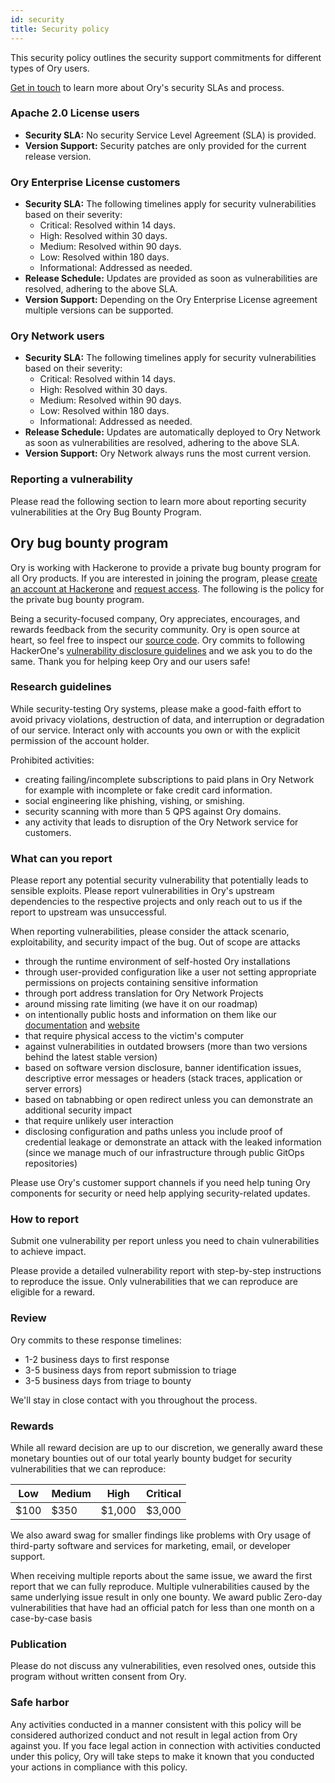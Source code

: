 ```yaml
---
id: security
title: Security policy
---
```


This security policy outlines the security support commitments for different types of Ory users.

[Get in touch](https://www.ory.com/contact/) to learn more about Ory's security SLAs and process.

### Apache 2.0 License users

- **Security SLA:** No security Service Level Agreement (SLA) is provided.
- **Version Support:** Security patches are only provided for the current release version.

### Ory Enterprise License customers

- **Security SLA:** The following timelines apply for security vulnerabilities based on their severity:
  - Critical: Resolved within 14 days.
  - High: Resolved within 30 days.
  - Medium: Resolved within 90 days.
  - Low: Resolved within 180 days.
  - Informational: Addressed as needed.
- **Release Schedule:** Updates are provided as soon as vulnerabilities are resolved, adhering to the above SLA.
- **Version Support:** Depending on the Ory Enterprise License agreement multiple versions can be supported.

### Ory Network users

- **Security SLA:** The following timelines apply for security vulnerabilities based on their severity:
  - Critical: Resolved within 14 days.
  - High: Resolved within 30 days.
  - Medium: Resolved within 90 days.
  - Low: Resolved within 180 days.
  - Informational: Addressed as needed.
- **Release Schedule:** Updates are automatically deployed to Ory Network as soon as vulnerabilities are resolved, adhering to the
  above SLA.
- **Version Support:** Ory Network always runs the most current version.

### Reporting a vulnerability

Please read the following section to learn more about reporting security vulnerabilities at the Ory Bug Bounty Program.

## Ory bug bounty program

Ory is working with Hackerone to provide a private bug bounty program for all Ory products. If you are interested in joining the
program, please [create an account at Hackerone](https://hackerone.com/sign_up) and [request access](mailto:security@ory.com). The
following is the policy for the private bug bounty program.

Being a security-focused company, Ory appreciates, encourages, and rewards feedback from the security community. Ory is open
source at heart, so feel free to inspect our [source code](https://github.com/ory). Ory commits to following HackerOne's
[vulnerability disclosure guidelines](https://www.hackerone.com/disclosure-guidelines) and we ask you to do the same. Thank you
for helping keep Ory and our users safe!

### Research guidelines

While security-testing Ory systems, please make a good-faith effort to avoid privacy violations, destruction of data, and
interruption or degradation of our service. Interact only with accounts you own or with the explicit permission of the account
holder.

Prohibited activities:

- creating failing/incomplete subscriptions to paid plans in Ory Network for example with incomplete or fake credit card
  information.
- social engineering like phishing, vishing, or smishing.
- security scanning with more than 5 QPS against Ory domains.
- any activity that leads to disruption of the Ory Network service for customers.

### What can you report

Please report any potential security vulnerability that potentially leads to sensible exploits. Please report vulnerabilities in
Ory's upstream dependencies to the respective projects and only reach out to us if the report to upstream was unsuccessful.

When reporting vulnerabilities, please consider the attack scenario, exploitability, and security impact of the bug. Out of scope
are attacks

- through the runtime environment of self-hosted Ory installations
- through user-provided configuration like a user not setting appropriate permissions on projects containing sensitive information
- through port address translation for Ory Network Projects
- around missing rate limiting (we have it on our roadmap)
- on intentionally public hosts and information on them like our [documentation](https://github.com/ory/docs/) and
  [website](https://github.com/ory/docs/)
- that require physical access to the victim's computer
- against vulnerabilities in outdated browsers (more than two versions behind the latest stable version)
- based on software version disclosure, banner identification issues, descriptive error messages or headers (stack traces,
  application or server errors)
- based on tabnabbing or open redirect unless you can demonstrate an additional security impact
- that require unlikely user interaction
- disclosing configuration and paths unless you include proof of credential leakage or demonstrate an attack with the leaked
  information (since we manage much of our infrastructure through public GitOps repositories)

Please use Ory's customer support channels if you need help tuning Ory components for security or need help applying
security-related updates.

### How to report

Submit one vulnerability per report unless you need to chain vulnerabilities to achieve impact.

Please provide a detailed vulnerability report with step-by-step instructions to reproduce the issue. Only vulnerabilities that we
can reproduce are eligible for a reward.

### Review

Ory commits to these response timelines:

- 1-2 business days to first response
- 3-5 business days from report submission to triage
- 3-5 business days from triage to bounty

We'll stay in close contact with you throughout the process.

### Rewards

While all reward decision are up to our discretion, we generally award these monetary bounties out of our total yearly bounty
budget for security vulnerabilities that we can reproduce:

| Low  | Medium | High   | Critical |
| ---- | ------ | ------ | -------- |
| $100 | $350   | $1,000 | $3,000   |

We also award swag for smaller findings like problems with Ory usage of third-party software and services for marketing, email, or
developer support.

When receiving multiple reports about the same issue, we award the first report that we can fully reproduce. Multiple
vulnerabilities caused by the same underlying issue result in only one bounty. We award public Zero-day vulnerabilities that have
had an official patch for less than one month on a case-by-case basis

### Publication

Please do not discuss any vulnerabilities, even resolved ones, outside this program without written consent from Ory.

### Safe harbor

Any activities conducted in a manner consistent with this policy will be considered authorized conduct and not result in legal
action from Ory against you. If you face legal action in connection with activities conducted under this policy, Ory will take
steps to make it known that you conducted your actions in compliance with this policy.
